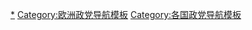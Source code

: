 {{Navbox
|name = 希腊政党
|title = {{flagicon|Greece}} [[希腊政党列表|希腊政党]]
|bodyclass = hlist

|group1 = [[希腊议会|议会]] (300)
|list1  =
*[[新民主党 (希腊)|新民主党]] (158)
*[[激进左翼联盟]] (86)
*[[争取变革运动]] (22)
**[[泛希腊社会主义运动]] 19
**[[民主社会主义者运动]] 2
*[[希臘共產黨]] (15)
*[[希腊方案]] (10)
*[[欧洲现实不服从阵线]] (9)

|group2 = [[欧洲议会]] (21)
|list2 = 
* [[新民主黨 (希臘)|新民主黨]] (8)
* [[激進左翼聯盟]] (6)
* [[爭取變革運動]] (2)
* [[希臘共產黨]] (2)
* [[人民协会－金色黎明]] (2)
* [[希臘方案]] (1)

|group3 = [[希腊大区|大区议会]]
|list3  =
* [[争取颠覆反资本主义左翼合作]]
** [[生态主义者和替代团体联盟]]
** [[左翼团体]]
** [[争取共产主义解放新左翼潮流]]
** [[希腊国际主义共产主义者组织－斯巴达克斯]]
** [[希腊革命共产主义运动]]
** [[社会主义工人党 (希腊)|社会主义工人党]]
* [[生态主义绿党]]
* [[绿色运动 (希腊)|绿色运动]]
* [[独立希腊人]]
* [[新希腊动力]]
* [[人民团结 (希腊)|人民团结]]
* [[重建希腊]]

|group4 = 其他政党
|list4  =
* [[争取重组1918年－1955年的希腊共产党运动]]
* [[争取重建希腊共产党组织]]
* [[希腊国际主义共产主义者组织]]
* [[人民抵抗－左翼反帝国主义合作]]
** [[希腊共产党（马列）]]
** [[希腊马列主义共产党]]
* [[工人革命党 (希腊)|工人革命党]]
* [[颠覆基督教民主党]]
* [[自由路线]]
* [[民主左翼 (希腊)|民主左翼]]
* [[民主地区联盟]]
* [[民主复兴]]
* [[民主人士 (希腊)|民主人士]]
* [[德拉克马希腊民主运动五星]]
* [[行动 (希腊)|行动]]
* [[希腊战斗社会党]]
* [[希腊主义力量]]
* [[团结和颠覆阵线]]
* [[友谊、平等与和平党]]
* [[希腊-替代道路]]
* [[希腊生态主义者]]
* [[希腊欧洲公民]]
* [[希腊团结]]
* [[绿党 (希腊)|绿党]]
* [[协会－卡波季斯第亚斯继承者政党]]
* [[两党社会团体人民联盟]]
* [[自由联盟 (希腊)|自由联盟]]
* [[自由党 (希腊)|自由党]]
* [[民族阵线 (希腊)|民族阵线]]
* [[民族希望]]
* [[民族团结 (希腊)|民主团结]]
* [[民族团结协会]]
* [[新改革主义激进重建]]
* [[新右翼]]
* [[泛希腊公民战车]]
* [[希腊猎人党]]
* [[爱国激进联盟]]
* [[希腊海盗党]]
* [[人民东正教阵线]]
* [[激进民族联盟]]
* [[彩虹 (政党)|彩虹]]
* [[社会协议]]
* [[社会联盟]]
* [[社会第一]]
* [[价值协会]]
* [[河流 (政党)|河流]]
* [[为了家园和人民联盟]]
* [[中间派联盟]]
* [[联合人民阵线]]
* [[民主之声]]

| below = 
* [[希腊政治]]
* [[各国执政党列表]]
* [[Portal:政治|政治专题]]
}}<noinclude>
[[Category:希腊政党|*]]
[[Category:欧洲政党导航模板]]
[[Category:各国政党导航模板]]
</noinclude>